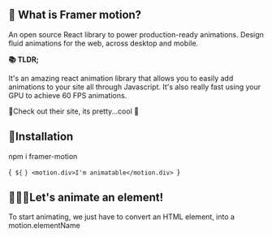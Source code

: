 
## 🤔 What is Framer motion?

An open source React library to power production-ready animations.
Design fluid animations for the web, across desktop and mobile.

<strong>📚 TLDR;</strong>

It's an amazing react animation library that allows you to easily
add animations to your site all through Javascript. It's also really fast using your GPU to achieve 60 FPS animations.

<Link href="https://www.framer.com/motion/">
  🔗Check out their site, its pretty...cool 🧊
</Link>

<GiveMeSomeSpace />

## 🚀Installation

<Highlight language="shell">npm i framer-motion</Highlight>

<Highlight language="js">{`
${`
`}
<motion.div>I'm animatable</motion.div>
`}</Highlight>

<GiveMeSomeSpace />

## 🏃🏼‍♀️Let's animate an element!

To start animating, we just have to convert an HTML element, into a motion.elementName

<One />
